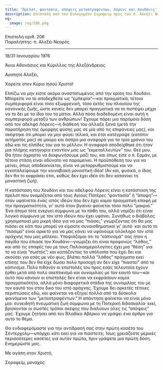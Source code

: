 ```yaml
---
title: 'Πρελστ, φαντασία, απόψεις μεταστραφέντων, Λόρενς και Χουδάνις'
description: Επιστολή από τον Ευλογημένο Σεραφείμ προς τον π. Αλεξέι Νεαρό.
og:
  image: /og/206.png
---
```


<div style={{textAlign:'right', fontFamily:'monospace'}}>Επιστολή αριθ. 206</div>
<div style={{textAlign:'left', fontFamily:'monospace'}}>Παραλήπτης: π. Αλεξέι Νεαρός</div>

---

18/31 Ιανουαρίου 1976

Άγιοι Αθανάσιος και Κύριλλος της Αλεξάνδρειας

Αγαπητέ Αλεξέι,

Χαρείτε στον Κύριο Ιησού Χριστό!

Ελπίζω να μην είστε ακόμα αναστατωμένος από την κρίση του Χουδάνι. Μπορείτε να το αποδεχθείτε ως “εμπειρία”—και πραγματικά, τέτοια συμπεριφορά είναι τόσο εξωφρενική, τόσο εκτός του πλαισίου της κανονικής ζωής, ώστε κανείς δεν μπορεί πραγματικά να το πιστέψει μέχρι να το δει με τα ίδια του τα μάτια. Αλλά πόσο διαδεδομένη είναι αυτή η συμπεριφορά μεταξύ των ανθρώπων! Έχουμε πάρει μια παρόμοια δόση από τον αδελφό Λόρενς—η διάθεσή του άλλαξε ξανά (μετά την παρατήρηση της όμορφης φύσης μας σε μία από τις επιφάνειες μας), και σκέφτηκε ότι μπορεί να μην φύγει τελικά, και έτσι κατέγραψε (κατόπιν αιτήματός μας) σε μαύρο και άσπρο μια αναφορά για τα τρία χρόνια του εδώ και τις ελπίδες του για το μέλλον. Η αναφορά αποδείχθηκε ότι ήταν μια πλήρης κατηγορία εναντίον μας ως “εκμεταλλευτών” του. Θεέ μου. Θα ήταν άχρηστο να διαφωνήσουμε μαζί του, και όπως είπε ο π. Ερμάν, με τέτοια στάση είναι αδύνατο να παραμείνει. Η προϋπόθεση του για να μείνει, όπως αποδεικνύεται, είναι να μεταρρυθμιστούμε και να εγκαταλείψουμε την κοινοβιακή μοναστική ιδέα! (Αν και, φυσικά, ο ίδιος δεν θα το εκφράσει έτσι, καθώς δεν έχει ιδέα ότι δεν κατανοεί τη μοναστική ζωή).

Η κατάσταση του Χουδάνι και του αδελφού Λόρενς είναι η κατάσταση της πρελστ που ονομάζεται από τους Αγίους Πατέρες “φαντασία” ή “άποψη”—όταν υφαίνεται ένας ιστός ιδεών που δεν έχει καμία πραγματική επαφή με την πραγματικότητα, γι' αυτό όταν βγαίνει φαίνεται τόσο πολύ “μακριά.” Ένα άτομο τότε ενεργεί σύμφωνα με τα πάθη του, αλλά νομίζει ότι είναι λογικό σύμφωνα με τον ιστό ιδεών που έχει υφάνει. Συνήθως ο διάβολος χρησιμοποιεί μία μικρή ιδέα για να μας “πιάσει,” γνωρίζοντας ότι θα μας πιάσει σε κάτι που μπορεί να είμαστε συναισθηματικοί γι' αυτό· και αυτό το “πιάσιμο” είναι αρκετό για να μας κάνει να υφάνουμε ολόκληρο τον ιστό αράχνης που μας μπλέκει. Υποψιάζομαι ότι το “κάπνισμά” σας ήταν η παγίδα που έπιασε τον Χουδάνι—γνωρίζει ότι είναι προφανώς “λάθος,” και από τις επαφές του με τους Παλαιοημερολογίτες έχει μια “θέση” για το να είναι “σωστός”; και κοιτάζοντας τα υπόλοιπα που έχει δει και ακούσει για εσάς με νέο φως, βλέπει πολλά “λάθος” πράγματα εκεί επίσης που δεν θα είχε δώσει πολύ προσοχή αν δεν είχε “πιαστεί” από το κάπνισμα. Πολύ πιθανόν οι επιστολές του προς εσάς τελευταία έχουν έρθει μετά από πολύ σκεπτικισμό και συνομιλίες με τον εαυτό του—και αυτό που κάνουν οι επιστολές δεν είναι να εκφράσουν καμία πραγματικότητα, αλλά μόνο διαφορετικά στάδια της συνομιλίας του με τον εαυτό του στον δικό του ιστό αράχνης. Έχουμε δει αρκετές τέτοιες περιπτώσεις εδώ, και φαίνεται να εξηγεί πολλά από τα δύσκολα φαινόμενα των “μεταστραφέντων.” Η απάντηση φαίνεται να είναι μόνο μία: συνειδητή πνευματική ζωή σύμφωνα με τη Πατερική διδασκαλία· εκεί, βρίσκονται οι σωστές τρόποι σκέψης που διαλύουν όλες τις “απόψεις” μας. Έχουμε ζητήσει από τον Βλαδίκα Αβέρκιο να γράψει ένα άρθρο για αυτό το θέμα.

Θα ενδιαφερόμαστε για την αντίδρασή σας στην πρώτη κασέτα του Σέντερχολμ—υπάρχει κάτι εκεί για να πιαστείτε; Ίσως χρειάζεστε μερικές περισσότερες κασέτες για αυτόν πρώτα, πριν γράψετε μια πρώτη δόση. Ενημερώστε μας.

Με αγάπη στον Χριστό,

Σεραφείμ, μοναχός
